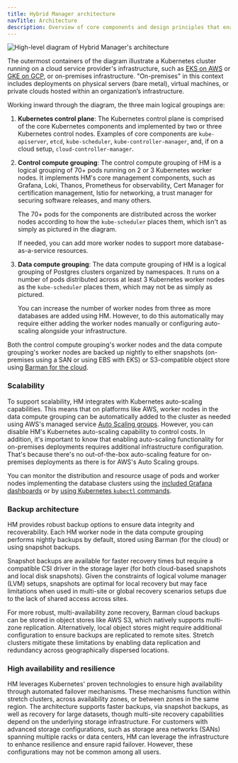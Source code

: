 ```yaml
---
title: Hybrid Manager architecture
navTitle: Architecture
description: Overview of core components and design principles that enable Hybrid Manager to orchestrate and manage Postgres clusters across varied environments.
---
```


![High-level diagram of Hybrid Manager's architecture](../images/hcp_high-level_light.svg)

The outermost containers of the diagram illustrate a Kubernetes cluster running on a cloud service provider's infrastructure, such as [EKS on AWS](https://aws.amazon.com/eks/) or [GKE on GCP](https://cloud.google.com/kubernetes-engine), or on-premises infrastructure. "On-premises" in this context includes deployments on physical servers (bare metal), virtual machines, or private clouds hosted within an organization’s infrastructure. 

Working inward through the diagram, the three main logical groupings are:

1.  **Kubernetes control plane**: The Kubernetes control plane is comprised of the core Kubernetes components and implemented by two or three Kubernetes control nodes. Examples of core components are `kube-apiserver`, `etcd`, `kube-scheduler`, `kube-controller-manager`, and, if on a cloud setup, `cloud-controller-manager`.

2.  **Control compute grouping**: The control compute grouping of HM is a logical grouping of 70+ pods running on 2 or 3 Kubernetes worker nodes. It implements HM's core management components, such as Grafana, Loki, Thanos, Prometheus for observability, Cert Manager for certification management, Istio for networking, a trust manager for securing software releases, and many others.

    The 70+ pods for the components are distributed across the worker nodes according to how the `kube-scheduler` places them, which isn't as simply as pictured in the diagram.

    If needed, you can add more worker nodes to support more database-as-a-service resources.

3.  **Data compute grouping**: The data compute grouping of HM is a logical grouping of Postgres clusters organized by namespaces. It runs on a number of pods distributed across at least 3 Kubernetes worker nodes as the `kube-scheduler` places them, which may not be as simply as pictured.

    You can increase the number of worker nodes from three as more databases are added using HM. However, to do this automatically may require either adding the worker nodes manually or configuring auto-scaling alongside your infrastructure.

Both the control compute grouping's worker nodes and the data compute grouping's worker nodes are backed up nightly to either snapshots (on-premises using a SAN or using EBS with EKS) or S3-compatible object store using [Barman for the cloud](https://docs.pgbarman.org/release/3.12.0/user_guide/barman_cloud.html).

### Scalability

To support scalability, HM integrates with Kubernetes auto-scaling capabilities.
This means that on platforms like AWS, worker nodes in the data compute grouping can be automatically added to the cluster as needed using AWS's managed service [Auto Scaling groups](https://docs.aws.amazon.com/autoscaling/ec2/userguide/auto-scaling-groups.html).
However, you can disable HM's Kubernetes auto-scaling capability to control costs.
In addition, it's important to know that enabling auto-scaling functionality for on-premises deployments requires additional infrastructure configuration. That's because there's no out-of-the-box auto-scaling feature for on-premises deployments as there is for AWS's Auto Scaling groups.

You can monitor the distribution and resource usage of pods and worker nodes implementing the database clusters using the [included Grafana dashboards](../using_hybrid_manager/cluster_management/manage-clusters/trace-clusters/#grafana-hardware-utilization-dashboard) or by [using Kubernetes `kubectl` commands](../using_hybrid_manager/cluster_management/manage-clusters/trace-clusters/#using-kubectl-to-check-underlying-cluster-resources).

### Backup architecture

HM provides robust backup options to ensure data integrity and recoverability.
Each HM worker node in the data compute grouping performs nightly backups by default, stored using Barman (for the cloud) or using snapshot backups.

Snapshot backups are available for faster recovery times but require a compatible CSI driver in the storage layer (for both cloud-based snapshots and local disk snapshots).
Given the constraints of logical volume manager (LVM) setups, snapshots are optimal for local recovery but may face limitations when used in multi-site or global recovery scenarios setups due to the lack of shared access across sites.

For more robust, multi-availability zone recovery, Barman cloud backups can be stored in object stores like AWS S3, which natively supports multi-zone replication.
Alternatively, local object stores might require additional configuration to ensure backups are replicated to remote sites.
Stretch clusters mitigate these limitations by enabling data replication and redundancy across geographically dispersed locations.

### High availability and resilience

HM leverages Kubernetes' proven technologies to ensure high availability through automated failover mechanisms.
These mechanisms function within stretch clusters, across availability zones, or between zones in the same region.
The architecture supports faster backups, via snapshot backups, as well as recovery for large datasets, though multi-site recovery capabilities depend on the underlying storage infrastructure.
For customers with advanced storage configurations, such as storage area networks (SANs) spanning multiple racks or data centers, HM can leverage the infrastructure to enhance resilience and ensure rapid failover. However, these configurations may not be common among all users.
